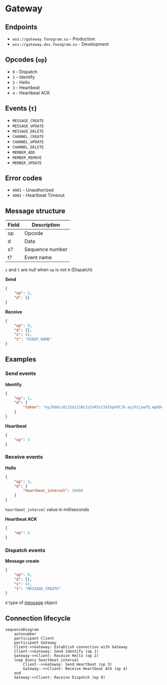 # Gateway

## Endpoints
- `wss://gateway.foxogram.su` - Production
- `wss://gateway.dev.foxogram.su` - Development

## Opcodes (`op`)

- `0` - Dispatch
- `1` - Identify
- `2` - Hello
- `3` - Heartbeat
- `4` - Heartbeat ACK

## Events (`t`)

- `MESSAGE_CREATE`
- `MESSAGE_UPDATE`
- `MESSAGE_DELETE`
- `CHANNEL_CREATE`
- `CHANNEL_UPDATE`
- `CHANNEL_DELETE`
- `MEMBER_ADD`
- `MEMBER_REMOVE`
- `MEMBER_UPDATE`

## Error codes

- `4001` - Unauthorized
- `4002` - Heartbeat Timeout

## Message structure

| Field | Description     |
|-------|-----------------|
| op    | Opcode          |
| d     | Data            |
| s?    | Sequence number |
| t?    | Event name      |

`s` and `t` are null when `op` is not `0` (Dispatch)

**Send**
```json
{
    "op": 2,
    "d": {}
}
```

**Receive**
```json
{
    "op": 0,
    "d": {},
    "s": 42,
    "t": "EVENT_NAME"
}
```

## Examples

### Send events

**Identify**
```json
{
    "op": 1,
    "d": {
        "token": "eyJhbGciOiJIUzI1NiIsInR5cCI6IkpXVCJ9.eyJhIjowfQ.mpOO0N5hjaKrSl8EK16aFxSb_pqOUXVCQLNEt3-JBWg"
    }
}
```

**Heartbeat**
```json
{
    "op": 3
}
```

### Receive events

**Hello**
```json
{
    "op": 2,
    "d": {
        "heartbeat_interval": 30000
    }
}
```

`heartbeat_interval` value in milliseconds

**Heartbeat ACK**
```json
{
    "op": 4
}
```

### Dispatch events

**Message create**
```json
{
    "op": 0,
    "d": {},
    "s": 42,
    "t": "MESSAGE_CREATE"
}
```

`d` type of [message](resources/message) object

## Connection lifecycle

```mermaid
sequenceDiagram
    autonumber
    participant Client
    participant Gateway
    Client->>Gateway: Establish connection with Gateway
    Client->>Gateway: Send Identify (op 1)
    Gateway->>Client: Receive Hello (op 2)
    loop Every heartbeat_interval
        Client-->>Gateway: Send Heartbeat (op 3)
        Gateway-->>Client: Receive Heartbeat ACK (op 4)
    end
    Gateway->>Client: Receive Dispatch (op 0)
```

